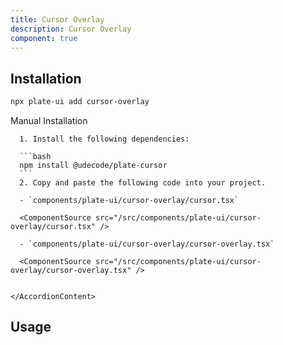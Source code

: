 ```yaml
---
title: Cursor Overlay
description: Cursor Overlay
component: true
---
```


[//]: # '<ComponentExample src="/src/components/examples/PlaygroundDemo.tsx">'
[//]: # '  <PlaygroundDemo />'
[//]: # '</ComponentExample>'

## Installation

```bash
npx plate-ui add cursor-overlay
```

<Accordion type="single" collapsible>
  <AccordionItem value="manual-installation">
    <AccordionTrigger>Manual Installation</AccordionTrigger>
    <AccordionContent>

      1. Install the following dependencies:

      ```bash
      npm install @udecode/plate-cursor
      ```
      2. Copy and paste the following code into your project.

      - `components/plate-ui/cursor-overlay/cursor.tsx`

      <ComponentSource src="/src/components/plate-ui/cursor-overlay/cursor.tsx" />

      - `components/plate-ui/cursor-overlay/cursor-overlay.tsx`

      <ComponentSource src="/src/components/plate-ui/cursor-overlay/cursor-overlay.tsx" />


    </AccordionContent>

  </AccordionItem>
</Accordion>

## Usage

```tsx

```

```tsx

```
